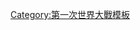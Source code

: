 {{Campaignbox
| name = Campaignbox Western Front (World War I)
| title = [[西方戰線 (第一次世界大戰)|西方戰線<br>(第一次世界大戰)]]
| listclass = hlist
| battles =

'''1914年'''<br>
* {{Link-en|德國入侵比利時 (1914年)|German invasion of Belgium|入侵比利時}}
** [[列日戰役|列日]]
** [[迪南戰役|迪南]]
** {{Link-en|那慕爾圍城戰 (1914年)|Siege of Namur (1914)|那慕爾}}
* [[邊境戰役]]
** {{Link-en|洛林戰役|Battle of Lorraine|洛林}}
** {{Link-en|阿登戰役 (1914年)|Battle of the Ardennes|阿登}}
** [[沙勒羅瓦戰役|沙勒羅瓦]]
**{{Link-en|沙爾姆裂口戰役|Battle of the Trouée de Charmes|沙爾姆裂口}}
**[[遠郊戰役|遠郊]]
* {{Link-en|大撤退 (法國)|Great Retreat|大撤退}}
** {{Link-en|勒卡托戰役|Battle of Le Cateau|勒卡托}}
** {{Link-en|埃特勒殿後部隊行動|Rearguard Affair of Étreux|埃特勒}}
** [[聖康坦戰役 (1914年)|第一次聖康坦]]
* {{Link-en|莫伯日圍城戰|Siege of Maubeuge|莫伯日}}
* [[第一次馬恩河戰役|第一次馬恩河]]
* {{Link-en|第一次埃納河戰役|First Battle of the Aisne|第一次埃納河}}
* [[安特衛普圍城戰|安特衛普]]
* {{Link-en|奔向大海|Race to the Sea}}
** [[伊瑟河戰役|伊瑟河]]
** [[第一次伊普爾戰役|第一次伊普爾]]
* {{le|1914年至1915年間的冬季軍事行動|Winter operations 1914–1915|冬季軍事行動}}
* [[第一次阿圖瓦戰役|第一次阿圖瓦]]
* [[聖誕節休戰]]

'''1915年'''
* [[第一次香檳戰役|第一次香檳]]
* {{le|哈特曼斯維勒科夫戰役|Battle of Hartmannswillerkopf|哈特曼斯維勒科夫}}
* {{le|新沙佩勒戰役|Battle of Neuve Chapelle|新沙佩勒}}
* [[第二次伊普爾戰役|第二次伊普爾]]
* {{le|第二次阿圖瓦戰役|Second Battle of Artois|第二次阿圖瓦}}
** {{le|埃比泰爾訥戰役|Battle of Hébuterne|埃比泰爾訥}}
* {{le|第二次香檳戰役|Second Battle of Champagne|第二次香檳}}
* {{le|洛斯戰役|Battle of Loos|洛斯}}
* [[第三次阿圖瓦戰役|第三次阿圖瓦]]
* {{le|1915年德軍光氣攻擊|Phosgene attack 19 December 1915|維爾特耶光氣攻擊}}

'''1916年'''
* 春季軍事行動
** {{le|1916年斷厓軍事行動|Actions of the Bluff, 1916|斷厓}}
** {{le|1916年3月進攻霍亨佐倫要塞|March 1916 assault on the Hohenzollern Redoubt|霍亨佐倫要塞}}
** {{le|聖埃洛伊火山口軍事行動|The Actions of St Eloi Craters|聖埃洛伊}}
** {{le|糾結突出部淪陷|Loss of the Kink Salient|糾結突出部}}
** {{le|1916年德軍進攻維米嶺|The German Attack on Vimy Ridge, 21 May 1916|維米嶺}}
* {{le|一戰化學武器|Chemical weapons in World War I|化武攻擊}}
** {{le|於呂什毒氣攻擊|Gas attack at Hulluch}}
** {{le|伍爾維根毒氣攻擊|Gas attack at Wulverghem}}
* {{le|索雷爾山戰役|Battle of Mont Sorrel|索雷爾山}}
* [[凡爾登戰役|凡爾登]]
* {{le|野豬頭戰役|Battle of the Boar's Head|野豬頭}}
* [[索姆河戰役|索姆河]]
* {{le|弗羅梅勒攻擊|Attack at Fromelles|弗羅梅勒}}

'''1917年'''
* {{le|安克黑軍事行動 (1917年1月至3月)|Operations on the Ancre, January–March 1917|安克黑}}
* {{le|阿爾貝里希行動|Operation Alberich|「阿爾貝里希」}}
** [[興登堡防線]]
* [[尼維爾攻勢|尼維爾]]
** {{Link-en|阿拉斯戰役 (1917年)|Battle of Arras (1917)|阿拉斯}}
** [[維米嶺戰役|維米嶺]]
** {{Link-en|第二次埃納河戰役|Second Battle of the Aisne|第二次埃納河}}
** [[第三次香檳戰役|第三次香檳]]
* {{le|梅森戰役 (1917年)|Battle of Messines (1917)|梅森}}
* [[帕斯尚爾戰役|第三次伊普爾]]
* [[第二次凡爾登戰役|第二次凡爾登]]
* [[馬爾梅松戰役|馬爾梅松]]
* [[康布雷戰役 (1917年)|第一次康布雷]]

'''1918年'''
* [[皇帝會戰|春季攻勢]]
** [[米夏耶爾作戰|「米夏耶爾」]]
** [[利斯河戰役 (1918年)|利斯河]]
** [[第三次埃納河戰役|第三次埃納河]]
** [[貝洛森林戰役|貝洛森林]]
**{{link-fr|馬茲河戰役|Bataille du Matz|馬茲河}}
**[[第四次香檳戰役|第四次香檳]]
** [[第二次馬恩河戰役|第二次馬恩河]]
* {{le|蒂耶里堡戰役 (1918年)|Battle of Château-Thierry (1918)|蒂耶里堡}}
* [[蘇瓦松戰役 (1918年)|蘇瓦松]]
* [[百日攻勢]]
** [[亞眠戰役 (1918年)|亞眠]]
** {{Link-en|第二次索姆河戰役|Second Battle of the Somme|第二次索姆河}}
** [[聖米耶勒戰役|聖米耶]]
** {{Link-en|聖康坦運河戰役|Battle of St Quentin Canal|聖康坦運河}}
** [[默茲-阿戈訥攻勢|馬士河－阿戈訥森林]]
** {{Link-en|第五次伊普爾戰役|Fifth Battle of Ypres|第五次伊普爾}}
** {{Link-en|康布雷戰役 (1918年)|Battle of Cambrai (1918)|第二次康布雷}}
** {{Link-en|庫爾特賴戰役 (1918年)|Battle of Courtrai (1918)|庫爾特賴}}
** {{Link-en|桑布爾河戰役 (1918年)|Battle of the Sambre (1918)|桑布爾河}}
** {{Link-en|利斯河與埃斯科河戰役|Battle of the Lys and the Escaut|利斯河與埃斯科河}}
}}<noinclude>
[[Category:第一次世界大戰模板]]
</noinclude>